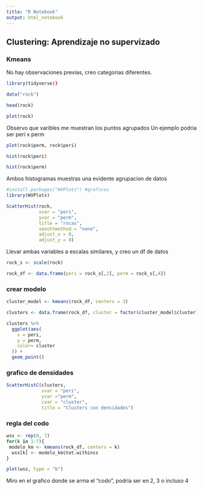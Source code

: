 ```yaml
---
title: "R Notebook"
output: html_notebook
---
```


## Clustering: Aprendizaje no supervizado 
### Kmeans

No hay observaciones previas, creo categorias diferentes.

```r
library(tidyverse)}

data("rock")

head(rock)
```

```r
plot(rock)
```
Observo que varibles me muestran los puntos agrupados
Un ejemplo podria ser peri x perm

```r
plot(rock$perm, rock$peri)
```
```r
hist(rock$peri)
```
```r
hist(rock$perm)
```
Ambos histogramas muestras una evidente agrupacion de datos


```r
#install.packages("WVPlots") #graficos
library(WVPlots)
```

```r
ScatterHist(rock, 
            xvar = "peri",
            yvar = "perm",
            title = "rocas",
            smoothmethod = "none",
            adjust_x = 0,
            adjust_y = 0)
```

Llevar ambas variables a escalas similares, y creo un df de datos

```r

rock_s <- scale(rock)

rock_df <- data.frame(peri = rock_s[,2], perm = rock_s[,4])

```

### crear modelo

```r
cluster_model <- kmeans(rock_df, centers = 3)

clusters <- data.frame(rock_df, cluster = factor(cluster_model$cluster))
```

```r
clusters %>% 
  ggplot(aes(
    x = peri,
    y = perm,
    color= cluster
  )) +
  geom_point()
```
### grafico de densidades

```r
ScatterHistC(clusters,
             xvar = "peri",
             yvar ="perm",
             cvar = "cluster",
             title = "Clusters con densidades")
```

### regla del codo

```r
wss <- rep(0, 7)
for(k in 1:7){
 modelo_km <- kmeans(rock_df, centers = k)
  wss[k] <- modelo_km$tot.withinss 
}

plot(wss, type = "b")
```
Miro en el grafico donde se arma el "codo", podria ser en 2, 3 o incluso 4
